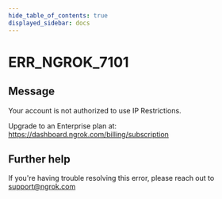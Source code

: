 ```yaml
---
hide_table_of_contents: true
displayed_sidebar: docs
---
```



# ERR_NGROK_7101

## Message

Your account is not authorized to use IP Restrictions.

Upgrade to an Enterprise plan at: https://dashboard.ngrok.com/billing/subscription

<ErrorDetails error="err_ngrok_7101" />

## Further help

If you're having trouble resolving this error, please reach out to [support@ngrok.com](mailto:support@ngrok.com?subject=Help%20with%20ERR_NGROK_7101)
